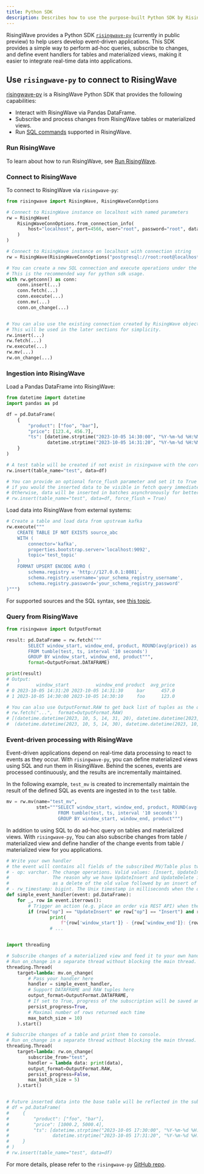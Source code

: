 ```yaml
---
title: Python SDK
description: Describes how to use the purpose-built Python SDK by RisingWave to build event-driven applications.
---
```


RisingWave provides a Python SDK [`risingwave-py`](https://pypi.org/project/risingwave-py/) (currently in public preview) to help users develop event-driven applications. 
This SDK provides a simple way to perform ad-hoc queries, subscribe to changes, and define event handlers for tables and materialized views, making it easier to integrate real-time data into applications.

## Use `risingwave-py` to connect to RisingWave

[risingwave-py](https://pypi.org/project/risingwave-py/) is a RisingWave Python SDK that provides the following capabilities:
- Interact with RisingWave via Pandas DataFrame.
- Subscribe and process changes from RisingWave tables or materialized views.
- Run [SQL commands](../sql/overview) supported in RisingWave.

### Run RisingWave

To learn about how to run RisingWave, see [Run RisingWave](../get-started/quickstart).

### Connect to RisingWave

To connect to RisingWave via `risingwave-py`:

```python
from risingwave import RisingWave, RisingWaveConnOptions

# Connect to RisingWave instance on localhost with named parameters
rw = RisingWave(
    RisingWaveConnOptions.from_connection_info(
        host="localhost", port=4566, user="root", password="root", database="dev"
    )
)

# Connect to RisingWave instance on localhost with connection string
rw = RisingWave(RisingWaveConnOptions("postgresql://root:root@localhost:4566/dev"))

# You can create a new SQL connection and execute operations under the with statement. 
# This is the recommended way for python sdk usage.
with rw.getconn() as conn:
    conn.insert(...)
    conn.fetch(...)
    conn.execute(...)
    conn.mv(...)
    conn.on_change(...)


# You can also use the existing connection created by RisingWave object to execute operations.
# This will be used in the later sections for simplicity.
rw.insert(...)
rw.fetch(...)
rw.execute(...)
rw.mv(...)
rw.on_change(...)

```

### Ingestion into RisingWave

Load a Pandas DataFrame into RisingWave:
```python
from datetime import datetime
import pandas as pd

df = pd.DataFrame(
    {
        "product": ["foo", "bar"],
        "price": [123.4, 456.7],
        "ts": [datetime.strptime("2023-10-05 14:30:00", "%Y-%m-%d %H:%M:%S"), 
               datetime.strptime("2023-10-05 14:31:20", "%Y-%m-%d %H:%M:%S")],
    }
)

# A test table will be created if not exist in risingwave with the correct schema
rw.insert(table_name="test", data=df)

# You can provide an optional force_flush parameter and set it to True
# if you would the inserted data to be visible in fetch query immediately.
# Otherwise, data will be inserted in batches asynchronously for better performance.
# rw.insert(table_name="test", data=df, force_flush = True)
```

Load data into RisingWave from external systems:
```python
# Create a table and load data from upstream kafka
rw.execute("""
    CREATE TABLE IF NOT EXISTS source_abc
    WITH (
        connector='kafka',
        properties.bootstrap.server='localhost:9092',
        topic='test_topic'
    ) 
    FORMAT UPSERT ENCODE AVRO (
        schema.registry = 'http://127.0.0.1:8081',
        schema.registry.username='your_schema_registry_username',
        schema.registry.password='your_schema_registry_password'
)""")
```

For supported sources and the SQL syntax, see [this topic](https://docs.risingwave.com/docs/current/data-ingestion/).


### Query from RisingWave
```python
from risingwave import OutputFormat

result: pd.DataFrame = rw.fetch("""
        SELECT window_start, window_end, product, ROUND(avg(price)) as avg_price
        FROM tumble(test, ts, interval '10 seconds') 
        GROUP BY window_start, window_end, product""", 
        format=OutputFormat.DATAFRAME)

print(result)
# Output:
#          window_start          window_end product  avg_price
# 0 2023-10-05 14:31:20 2023-10-05 14:31:30     bar      457.0
# 1 2023-10-05 14:30:00 2023-10-05 14:30:10     foo      123.0

# You can also use OutputFormat.RAW to get back list of tuples as the query results
# rw.fetch("...",  format=OutputFormat.RAW)
# [(datetime.datetime(2023, 10, 5, 14, 31, 20), datetime.datetime(2023, 10, 5, 14, 31, 30), 'bar', 457.0), 
#  (datetime.datetime(2023, 10, 5, 14, 30), datetime.datetime(2023, 10, 5, 14, 30, 10), 'foo', 123.0)]
```

### Event-driven processing with RisingWave
Event-driven applications depend on real-time data processing to react to events as they occur. With `risingwave-py`, you can define materialized views using SQL and run them in RisingWave. Behind the scenes, events are processed continuously, and the results are incrementally maintained.

In the following example, `test_mv` is created to incrementally maintain the result of the defined SQL as events are ingested in to the `test` table.

```python
mv = rw.mv(name="test_mv",
           stmt="""SELECT window_start, window_end, product, ROUND(avg(price)) as avg_price
                   FROM tumble(test, ts, interval '10 seconds') 
                   GROUP BY window_start, window_end, product""")
```

In addition to using SQL to do ad-hoc query on tables and materialized views. With `risingwave-py`, You can also subscribe changes from table / materialized view and define handler of the change events from table / materialized view for you applications. 

```python
# Write your own handler
# the event will contains all fields of the subscribed MV/Table plus two additional columns:
# - op: varchar. The change operations. Valid values: [Insert, UpdateInsert, Delete, UpdateDelete]. 
#                The reason why we have UpdateInsert and UpdateDelete is because RisingWave treats an UPDATE 
#                as a delete of the old value followed by an insert of the new value.
# - rw_timestamp: bigint. The Unix timestamp in milliseconds when the data was written.
def simple_event_handler(event: pd.DataFrame):
    for _, row in event.iterrows():
        # Trigger an action (e.g. place an order via REST API) when the avg_price exceeds 300
        if (row["op"] == "UpdateInsert" or row["op"] == "Insert") and row["avg_price"] >= 300:
                print(
                    f"{row['window_start']} - {row['window_end']}: {row['product']} avg price {row['avg_price']} exceeds 300")
                # ...


import threading

# Subscribe changes of a materialized view and feed it to your own handler.
# Run on_change in a separate thread without blocking the main thread.
threading.Thread(
    target=lambda: mv.on_change(
        # Pass your handler here
        handler = simple_event_handler,
        # Support DATAFRAME and RAW tuples here
        output_format=OutputFormat.DATAFRAME,
        # If set to True, progress of the subscription will be saved and can be recovered on python application crashed
        persist_progress=True, 
        # Maximal number of rows returned each time
        max_batch_size = 10)
    ).start()

# Subscribe changes of a table and print them to console.
# Run on_change in a separate thread without blocking the main thread.
threading.Thread(
    target=lambda: rw.on_change(
        subscribe_from="test",
        handler = lambda data: print(data),
        output_format=OutputFormat.RAW,
        persist_progress=False, 
        max_batch_size = 5)
    ).start()


# Future inserted data into the base table will be reflected in the subscriptions
# df = pd.DataFrame(
#     {
#         "product": ["foo", "bar"],
#         "price": [1000.2, 5000.4],
#         "ts": [datetime.strptime("2023-10-05 17:30:00", "%Y-%m-%d %H:%M:%S"), 
#                datetime.strptime("2023-10-05 17:31:20", "%Y-%m-%d %H:%M:%S")],
#     }
# )
# rw.insert(table_name="test", data=df)
```

For more details, please refer to the `risingwave-py` [GitHub repo](https://github.com/risingwavelabs/risingwave-py).